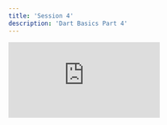 ```yaml
---
title: 'Session 4'
description: 'Dart Basics Part 4'
---
```


<iframe
  className="w-full aspect-video rounded-xl"
  src="https://www.youtube.com/embed/KJMG_9kHeZY"
  frameBorder="0"
  allow="accelerometer; autoplay; clipboard-write; encrypted-media; gyroscope; picture-in-picture"
  allowFullScreen
></iframe>